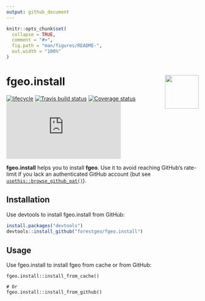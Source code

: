 ```yaml
---
output: github_document
---
```


<!-- README.md is generated from README.Rmd. Please edit that file -->

```r
knitr::opts_chunk$set(
  collapse = TRUE,
  comment = "#>",
  fig.path = "man/figures/README-",
  out.width = "100%"
)
```

# <img src="https://i.imgur.com/vTLlhbp.png" align="right" height=88 /> fgeo.install

[![lifecycle](https://img.shields.io/badge/lifecycle-experimental-orange.svg)](https://www.tidyverse.org/lifecycle/#experimental)
[![Travis build status](https://travis-ci.org/forestgeo/fgeo.install.svg?branch=master)](https://travis-ci.org/forestgeo/fgeo.install)
[![Coverage status](https://coveralls.io/repos/github/forestgeo/fgeo.install/badge.svg)](https://coveralls.io/r/forestgeo/fgeo.install?branch=master)
[![CRAN status](https://www.r-pkg.org/badges/version/fgeo.install)](https://cran.r-project.org/package=fgeo.install)

__fgeo.install__ helps you to install __fgeo__. Use it to avoid reaching GitHub's rate-limit if you lack an authenticated GitHub account (but see [`usethis::browse_github_pat()`](https://usethis.r-lib.org/reference/browse_github_pat.html)).

## Installation

Use devtools to install fgeo.install from GitHub:

``` r
install.packages("devtools")
devtools::install_github("forestgeo/fgeo.install")
```

## Usage

Use fgeo.install to install fgeo from cache or from GitHub:

```
fgeo.install::install_from_cache()

# Or
fgeo.install::install_from_github()
```
